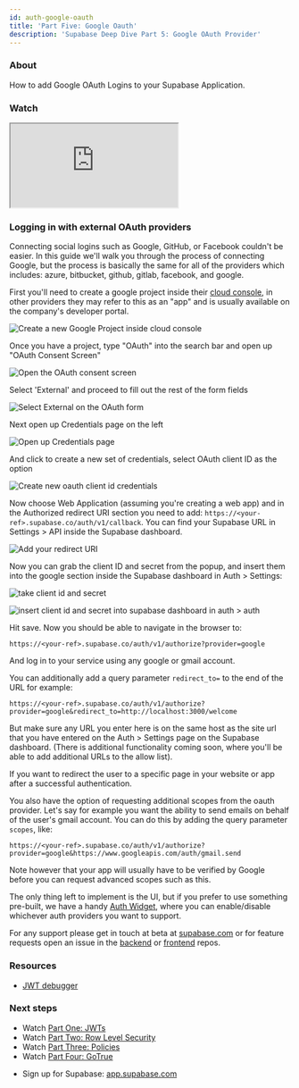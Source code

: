```yaml
---
id: auth-google-oauth
title: 'Part Five: Google Oauth'
description: 'Supabase Deep Dive Part 5: Google OAuth Provider'
---
```


### About

How to add Google OAuth Logins to your Supabase Application.

### Watch

<div className="video-container">
  <iframe
    src="https://www.youtube-nocookie.com/embed/_XM9ziOzWk4"
    frameBorder="1"
    allow="accelerometer;autoplay; clipboard-write encrypted-media; gyroscope; picture-in-picture"
    allowFullScreen
  ></iframe>
</div>

### Logging in with external OAuth providers

Connecting social logins such as Google, GitHub, or Facebook couldn't be easier. In this guide we'll walk you through the process of connecting Google, but the process is basically the same for all of the providers which includes: azure, bitbucket, github, gitlab, facebook, and google.

First you'll need to create a google project inside their [cloud console](https://console.cloud.google.com/home/dashboard), in other providers they may refer to this as an "app" and is usually available on the company's developer portal.

![Create a new Google Project inside cloud console](/docs/img/auth-5-1.png)

Once you have a project, type "OAuth" into the search bar and open up "OAuth Consent Screen"

![Open the OAuth consent screen](/docs/img/auth-5-2.png)

Select 'External' and proceed to fill out the rest of the form fields

![Select External on the OAuth form](/docs/img/auth-5-3.png)

Next open up Credentials page on the left

![Open up Credentials page](/docs/img/auth-5-4.png)

And click to create a new set of credentials, select OAuth client ID as the option

![Create new oauth client id credentials](/docs/img/auth-5-5.png)

Now choose Web Application (assuming you're creating a web app) and in the Authorized redirect URI section you need to add: `https://<your-ref>.supabase.co/auth/v1/callback`. You can find your Supabase URL in Settings > API inside the Supabase dashboard.

![Add your redirect URI](/docs/img/auth-5-6.png)

Now you can grab the client ID and secret from the popup, and insert them into the google section inside the Supabase dashboard in Auth > Settings:

![take client id and secret](/docs/img/auth-5-7.png)

![insert client id and secret into supabase dashboard in auth > auth](/docs/img/auth-5-8.png)

Hit save. Now you should be able to navigate in the browser to:

```
https://<your-ref>.supabase.co/auth/v1/authorize?provider=google
```

And log in to your service using any google or gmail account.

You can additionally add a query parameter `redirect_to=` to the end of the URL for example:

```
https://<your-ref>.supabase.co/auth/v1/authorize?provider=google&redirect_to=http://localhost:3000/welcome
```

But make sure any URL you enter here is on the same host as the site url that you have entered on the Auth > Settings page on the Supabase dashboard. (There is additional functionality coming soon, where you'll be able to add additional URLs to the allow list).

If you want to redirect the user to a specific page in your website or app after a successful authentication.

You also have the option of requesting additional scopes from the oauth provider. Let's say for example you want the ability to send emails on behalf of the user's gmail account. You can do this by adding the query parameter `scopes`, like:

```
https://<your-ref>.supabase.co/auth/v1/authorize?provider=google&https://www.googleapis.com/auth/gmail.send
```

Note however that your app will usually have to be verified by Google before you can request advanced scopes such as this.

The only thing left to implement is the UI, but if you prefer to use something pre-built, we have a handy [Auth Widget](https://github.com/supabase/ui/#using-supabase-ui-auth), where you can enable/disable whichever auth providers you want to support.

For any support please get in touch at beta at [supabase.com](https://supabase.com) or for feature requests open an issue in the [backend](https://github.com/supabase/gotrue) or [frontend](https://github.com/supabase/gotrue-js) repos.

### Resources

- [JWT debugger](https://jwt.io)

### Next steps

- Watch [Part One: JWTs](/docs/learn/auth-deep-dive/jwts)
- Watch [Part Two: Row Level Security](/docs/learn/auth-deep-dive/row-level-security)
- Watch [Part Three: Policies](/docs/learn/auth-deep-dive/policies)
- Watch [Part Four: GoTrue](/docs/learn/auth-deep-dive/gotrue)
<!-- - Watch [Part Five: Google Oauth](/docs/learn/auth-deep-dive/google-oauth) -->
- Sign up for Supabase: [app.supabase.com](https://app.supabase.com)

